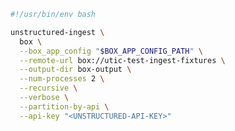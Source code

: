 ```bash Shell
#!/usr/bin/env bash

unstructured-ingest \
  box \
  --box_app_config "$BOX_APP_CONFIG_PATH" \
  --remote-url box://utic-test-ingest-fixtures \
  --output-dir box-output \
  --num-processes 2 \
  --recursive \
  --verbose \
  --partition-by-api \
  --api-key "<UNSTRUCTURED-API-KEY>"
```
